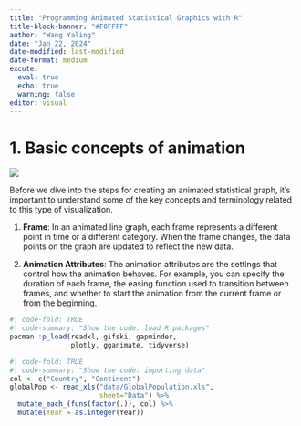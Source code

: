 ```yaml
---
title: "Programming Animated Statistical Graphics with R"
title-block-banner: "#F0FFFF"
author: "Wang Yaling"
date: "Jan 22, 2024"
date-modified: last-modified
date-format: medium
excute:
  eval: true
  echo: true
  warning: false
editor: visual
---
```


# 1. Basic concepts of animation

![](images/Basic_concept_of_animation.jpg){fig-align="center"}

Before we dive into the steps for creating an animated statistical graph, it’s important to understand some of the key concepts and terminology related to this type of visualization.

1.  **Frame**: In an animated line graph, each frame represents a different point in time or a different category. When the frame changes, the data points on the graph are updated to reflect the new data.

2.  **Animation Attributes**: The animation attributes are the settings that control how the animation behaves. For example, you can specify the duration of each frame, the easing function used to transition between frames, and whether to start the animation from the current frame or from the beginning.

```r
#| code-fold: TRUE
#| code-summary: "Show the code: load R packages"
pacman::p_load(readxl, gifski, gapminder,
               plotly, gganimate, tidyverse)
```

```r
#| code-fold: TRUE
#| code-summary: "Show the code: importing data"
col <- c("Country", "Continent")
globalPop <- read_xls("data/GlobalPopulation.xls",
                      sheet="Data") %>%
  mutate_each_(funs(factor(.)), col) %>%
  mutate(Year = as.integer(Year))
```